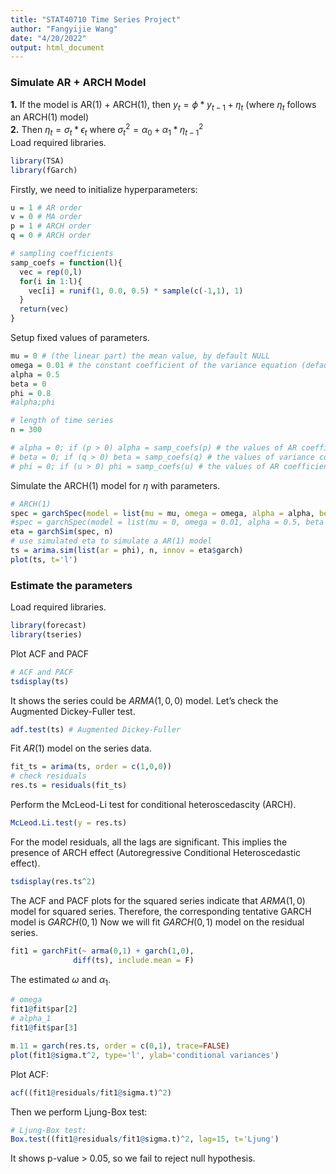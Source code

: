 ```yaml
---
title: "STAT40710 Time Series Project"
author: "Fangyijie Wang"
date: "4/20/2022"
output: html_document
---
```


### Simulate AR + ARCH Model
**1.** If the model is AR(1) + ARCH(1), then $y_t = \phi * y_{t-1} + \eta_t$ (where $\eta_t$ follows an ARCH(1) model)  
**2.** Then $\eta_t = \sigma_t * \epsilon_t$ where $\sigma_t^2 = \alpha_0 + \alpha_1 * \eta_{t-1}^2$  
Load required libraries.
```r
library(TSA)
library(fGarch)
```
Firstly, we need to initialize hyperparameters:
```r
u = 1 # AR order
v = 0 # MA order
p = 1 # ARCH order
q = 0 # ARCH order
```
```r
# sampling coefficients
samp_coefs = function(l){
  vec = rep(0,l)
  for(i in 1:l){
    vec[i] = runif(1, 0.0, 0.5) * sample(c(-1,1), 1)
  }
  return(vec)
}
```
Setup fixed values of parameters.
```r
mu = 0 # (the linear part) the mean value, by default NULL
omega = 0.01 # the constant coefficient of the variance equation (default 1e-6)
alpha = 0.5
beta = 0
phi = 0.8
#alpha;phi

# length of time series
n = 300

# alpha = 0; if (p > 0) alpha = samp_coefs(p) # the values of AR coefficients
# beta = 0; if (q > 0) beta = samp_coefs(q) # the values of variance coefficients
# phi = 0; if (u > 0) phi = samp_coefs(u) # the values of AR coefficients (ARIMA)
```
Simulate the ARCH(1) model for $\eta$ with parameters.
```r
# ARCH(1)
spec = garchSpec(model = list(mu = mu, omega = omega, alpha = alpha, beta = beta))
#spec = garchSpec(model = list(mu = 0, omega = 0.01, alpha = 0.5, beta = beta))
eta = garchSim(spec, n)
# use simulated eta to simulate a AR(1) model
ts = arima.sim(list(ar = phi), n, innov = eta$garch)
plot(ts, t='l')
```

### Estimate the parameters  
Load required libraries.  
```r
library(forecast)
library(tseries)
```
Plot ACF and PACF 
```r
# ACF and PACF
tsdisplay(ts)
```

It shows the series could be $ARMA(1,0,0)$ model. Let's check the Augmented Dickey-Fuller test.
```r
adf.test(ts) # Augmented Dickey-Fuller
```
Fit $AR(1)$ model on the series data.
```r
fit_ts = arima(ts, order = c(1,0,0))
# check residuals 
res.ts = residuals(fit_ts)
```
Perform the McLeod-Li test for conditional heteroscedascity (ARCH).
```r
McLeod.Li.test(y = res.ts) 
```

For the model residuals, all the lags are significant. This implies the presence of ARCH effect (Autoregressive Conditional Heteroscedastic effect).
```r
tsdisplay(res.ts^2)
```

The ACF and PACF plots for the squared series indicate that $ARMA(1,0)$ model for squared series. Therefore, the corresponding tentative GARCH model is $GARCH(0,1)$
Now we will fit $GARCH(0,1)$ model on the residual series.  
```r
fit1 = garchFit(~ arma(0,1) + garch(1,0), 
              diff(ts), include.mean = F)
```
The estimated $\omega$ and $\alpha_1$.  
```r
# omega
fit1@fit$par[2]
# alpha_1
fit1@fit$par[3]
```
```r
m.11 = garch(res.ts, order = c(0,1), trace=FALSE) 
plot(fit1@sigma.t^2, type='l', ylab='conditional variances')
```

Plot ACF:
```r
acf((fit1@residuals/fit1@sigma.t)^2)
```

Then we perform Ljung-Box test:
```r
# Ljung-Box test:
Box.test((fit1@residuals/fit1@sigma.t)^2, lag=15, t='Ljung')
```
It shows p-value > 0.05, so we fail to reject null hypothesis. 


